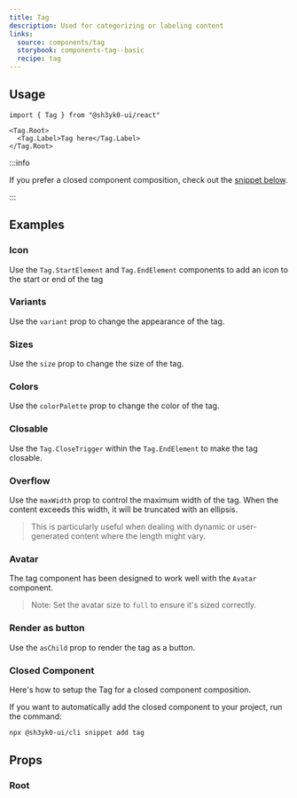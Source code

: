 ```yaml
---
title: Tag
description: Used for categorizing or labeling content
links:
  source: components/tag
  storybook: components-tag--basic
  recipe: tag
---
```


<ExampleTabs name="tag-basic" />

## Usage

```tsx
import { Tag } from "@sh3yk0-ui/react"
```

```tsx
<Tag.Root>
  <Tag.Label>Tag here</Tag.Label>
</Tag.Root>
```

:::info

If you prefer a closed component composition, check out the
[snippet below](#closed-component).

:::

## Examples

### Icon

Use the `Tag.StartElement` and `Tag.EndElement` components to add an icon to the
start or end of the tag

<ExampleTabs name="tag-with-icon" />

### Variants

Use the `variant` prop to change the appearance of the tag.

<ExampleTabs name="tag-with-variants" />

### Sizes

Use the `size` prop to change the size of the tag.

<ExampleTabs name="tag-with-sizes" />

### Colors

Use the `colorPalette` prop to change the color of the tag.

<ExampleTabs name="tag-with-colors" />

### Closable

Use the `Tag.CloseTrigger` within the `Tag.EndElement` to make the tag closable.

<ExampleTabs name="tag-with-close" />

### Overflow

Use the `maxWidth` prop to control the maximum width of the tag. When the
content exceeds this width, it will be truncated with an ellipsis.

> This is particularly useful when dealing with dynamic or user-generated
> content where the length might vary.

<ExampleTabs name="tag-with-overflow" />

### Avatar

The tag component has been designed to work well with the `Avatar` component.

> Note: Set the avatar size to `full` to ensure it's sized correctly.

<ExampleTabs name="tag-with-avatar" />

### Render as button

Use the `asChild` prop to render the tag as a button.

<ExampleTabs name="tag-as-button" />

### Closed Component

Here's how to setup the Tag for a closed component composition.

<ExampleCode name="tag-closed-component" />

If you want to automatically add the closed component to your project, run the
command:

```bash
npx @sh3yk0-ui/cli snippet add tag
```

## Props

### Root

<PropTable component="Tag" part="Root" />
